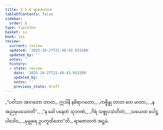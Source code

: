 ```yaml
---
title: 2.5.8 ရာဓဇာတက
tableOfContents: false
sidebar:
  order: 8
type: tipitaka
basket: su
book: ja1
review:
  current: review
  updated: '2025-10-27T21:48:43.933289'
  updated_by: ''
  notes: ''
  history:
  - state: review
    date: '2025-10-27T21:48:43.933289'
    updated_by: ''
    notes: ''
    previous_state: draft
---
```



<ReviewStatus review={frontmatter.review} showDetails={true} />

<HypothesisAnnotation frontmatter={frontmatter} />

<DynamicBreadcrumb />

<Division number="95" book="ja1" e="ch" v="22" p="52">

<Paragraph number="491" type="verses" book="ja1">
_“ပဝါသာ အာဂတော တာတ,_  
ဣဒါနိ နစိရာဂတော;_  
_ကစ္စိန္နု တာတ တေ မာတာ,_  
_န အညမုပသေဝတိ”._  

</Paragraph>

</Division>
<Division number="96" book="ja1" e="ch" v="22" p="52">

<Paragraph number="492" type="verses" book="ja1">
_“န ခေါ ပနေတံ သုဘဏံ,_  
_ဂိရံ သစ္စုပသံဟိတံ;_  
_သယေထ ပေါဋ္ဌပါဒေါဝ,_  
_မုမ္မုရေ ဥပကူထိတော”တိ._  


</Paragraph>
</Division>

<Paragraph number="493" type="center" book="ja1">
ရာဓဇာတကံ အဋ္ဌမံ.
</Paragraph>